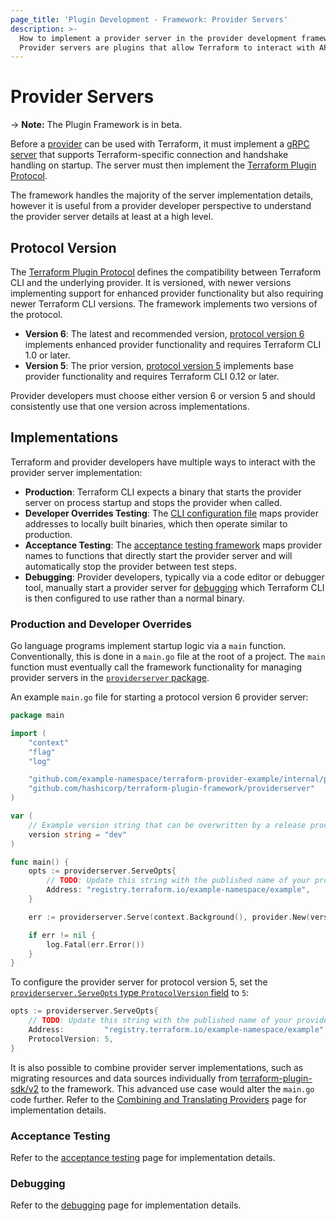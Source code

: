 ```yaml
---
page_title: 'Plugin Development - Framework: Provider Servers'
description: >-
  How to implement a provider server in the provider development framework.
  Provider servers are plugins that allow Terraform to interact with APIs.
---
```


# Provider Servers

-> **Note:** The Plugin Framework is in beta.

Before a [provider](/plugin/framework/providers) can be used with Terraform, it must implement a [gRPC server](https://grpc.io) that supports Terraform-specific connection and handshake handling on startup. The server must then implement the [Terraform Plugin Protocol](/plugin/how-terraform-works#terraform-plugin-protocol).

The framework handles the majority of the server implementation details, however it is useful from a provider developer perspective to understand the provider server details at least at a high level.

## Protocol Version

The [Terraform Plugin Protocol](/plugin/how-terraform-works#terraform-plugin-protocol) defines the compatibility between Terraform CLI and the underlying provider. It is versioned, with newer versions implementing support for enhanced provider functionality but also requiring newer Terraform CLI versions. The framework implements two versions of the protocol.

* **Version 6**: The latest and recommended version, [protocol version 6](/plugin/how-terraform-works#protocol-version-6) implements enhanced provider functionality and requires Terraform CLI 1.0 or later.
* **Version 5**: The prior version, [protocol version 5](/plugin/how-terraform-works#protocol-version-5) implements base provider functionality and requires Terraform CLI 0.12 or later.

Provider developers must choose either version 6 or version 5 and should consistently use that one version across implementations.

## Implementations

Terraform and provider developers have multiple ways to interact with the provider server implementation:

* **Production**: Terraform CLI expects a binary that starts the provider server on process startup and stops the provider when called.
* **Developer Overrides Testing**: The [CLI configuration file](/cli/config/config-file#development-overrides-for-provider-developers) maps provider addresses to locally built binaries, which then operate similar to production.
* **Acceptance Testing**: The [acceptance testing framework](/plugin/framework/acctests) maps provider names to functions that directly start the provider server and will automatically stop the provider between test steps.
* **Debugging**: Provider developers, typically via a code editor or debugger tool, manually start a provider server for [debugging](/plugin/framework/debugging) which Terraform CLI is then configured to use rather than a normal binary.

### Production and Developer Overrides

Go language programs implement startup logic via a `main` function. Conventionally, this is done in a `main.go` file at the root of a project. The `main` function must eventually call the framework functionality for managing provider servers in the [`providerserver` package](https://pkg.go.dev/github.com/hashicorp/terraform-plugin-framework/providerserver).

An example `main.go` file for starting a protocol version 6 provider server:

```go
package main

import (
	"context"
	"flag"
	"log"

	"github.com/example-namespace/terraform-provider-example/internal/provider"
	"github.com/hashicorp/terraform-plugin-framework/providerserver"
)

var (
	// Example version string that can be overwritten by a release process
	version string = "dev"
)

func main() {
	opts := providerserver.ServeOpts{
		// TODO: Update this string with the published name of your provider.
		Address: "registry.terraform.io/example-namespace/example",
	}

	err := providerserver.Serve(context.Background(), provider.New(version), opts)

	if err != nil {
		log.Fatal(err.Error())
	}
}
```

To configure the provider server for protocol version 5, set the [`providerserver.ServeOpts` type `ProtocolVersion` field](https://pkg.go.dev/github.com/hashicorp/terraform-plugin-framework/providerserver#ServeOpts.ProtocolVersion) to `5`:

```go
opts := providerserver.ServeOpts{
	// TODO: Update this string with the published name of your provider.
	Address:         "registry.terraform.io/example-namespace/example",
	ProtocolVersion: 5,
}
```

It is also possible to combine provider server implementations, such as migrating resources and data sources individually from [terraform-plugin-sdk/v2](/plugin/sdkv2) to the framework. This advanced use case would alter the `main.go` code further. Refer to the [Combining and Translating Providers](/plugin/mux) page for implementation details.

### Acceptance Testing

Refer to the [acceptance testing](/plugin/framework/acctests) page for implementation details.

### Debugging

Refer to the [debugging](/plugin/framework/) page for implementation details.
